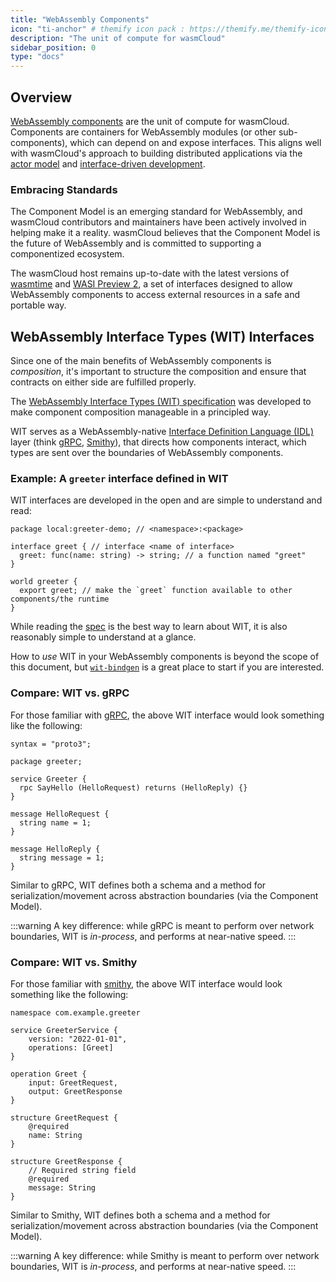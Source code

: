 ```yaml
---
title: "WebAssembly Components"
icon: "ti-anchor" # themify icon pack : https://themify.me/themify-icons
description: "The unit of compute for wasmCloud"
sidebar_position: 0
type: "docs"
---
```


## Overview

[WebAssembly components](https://github.com/WebAssembly/component-model) are the unit of compute for wasmCloud. Components are containers for WebAssembly modules (or other sub-components), which can depend on and expose interfaces. This aligns well with wasmCloud's approach to building distributed applications via the [actor model](/docs/concepts/actors) and [interface-driven development](/docs/concepts/interface-driven-development).

### Embracing Standards

The Component Model is an emerging standard for WebAssembly, and wasmCloud contributors and maintainers have been actively involved in helping make it a reality. wasmCloud believes that the Component Model is the future of WebAssembly and is committed to supporting a componentized ecosystem.

The wasmCloud host remains up-to-date with the latest versions of [wasmtime](https://wasmtime.dev/) and [WASI Preview 2](https://github.com/WebAssembly/WASI/blob/main/preview2/README.md), a set of interfaces designed to allow WebAssembly components to access external resources in a safe and portable way.

## WebAssembly Interface Types (WIT) Interfaces

Since one of the main benefits of WebAssembly components is *composition*, it's important to structure the composition and ensure that contracts on either side are fulfilled properly.

The [WebAssembly Interface Types (WIT) specification][wit-spec] was developed to make component composition manageable in a principled way.

WIT serves as a WebAssembly-native [Interface Definition Language (IDL)][wiki-idl] layer (think [gRPC][grpc], [Smithy][smithy]), that directs how components interact, which types are sent over the boundaries of WebAssembly components.

### Example: A `greeter` interface defined in WIT

WIT interfaces are developed in the open and are simple to understand and read:

```wit
package local:greeter-demo; // <namespace>:<package>

interface greet { // interface <name of interface>
  greet: func(name: string) -> string; // a function named "greet"
}

world greeter {
  export greet; // make the `greet` function available to other components/the runtime
}
```

While reading the [spec][wit-spec] is the best way to learn about WIT, it is also reasonably simple to understand at a glance.

How to *use* WIT in your WebAssembly components is beyond the scope of this document, but [`wit-bindgen`][wit-bindgen] is a great place to start if you are interested.

[wit-bindgen]: https://github.com/bytecodealliance/wit-bindgen

### Compare: WIT vs. gRPC

For those familiar with [gRPC][grpc], the above WIT interface would look something like the following:

```grpc
syntax = "proto3";

package greeter;

service Greeter {
  rpc SayHello (HelloRequest) returns (HelloReply) {}
}

message HelloRequest {
  string name = 1;
}

message HelloReply {
  string message = 1;
}
```

Similar to gRPC, WIT defines both a schema and a method for serialization/movement across abstraction boundaries (via the Component Model).

:::warning
A key difference: while gRPC is meant to perform over network boundaries, WIT is *in-process*, and performs at near-native speed.
:::

### Compare: WIT vs. Smithy

For those familiar with [smithy][smithy], the above WIT interface would look something like the following:

```smithy
namespace com.example.greeter

service GreeterService {
    version: "2022-01-01",
    operations: [Greet]
}

operation Greet {
    input: GreetRequest,
    output: GreetResponse
}

structure GreetRequest {
    @required
    name: String
}

structure GreetResponse {
    // Required string field
    @required
    message: String
}
```

Similar to Smithy, WIT defines both a schema and a method for serialization/movement across abstraction boundaries (via the Component Model).

:::warning
A key difference: while Smithy is meant to perform over network boundaries, WIT is *in-process*, and performs at near-native speed.
:::

[wit-spec]: https://github.com/WebAssembly/component-model/blob/main/design/mvp/WIT.md
[wiki-idl]: https://en.wikipedia.org/wiki/Interface_description_language
[smithy]: https://smithy.io
[grpc]: https://grpc.io/
